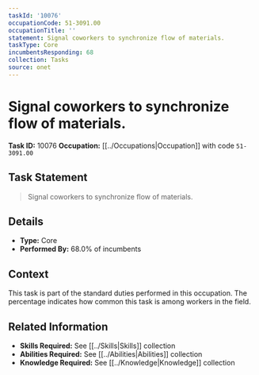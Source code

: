 ```yaml
---
taskId: '10076'
occupationCode: 51-3091.00
occupationTitle: ''
statement: Signal coworkers to synchronize flow of materials.
taskType: Core
incumbentsResponding: 68
collection: Tasks
source: onet
---
```

# Signal coworkers to synchronize flow of materials.

**Task ID:** 10076
**Occupation:** [[../Occupations|Occupation]] with code `51-3091.00`

## Task Statement

> Signal coworkers to synchronize flow of materials.

## Details

- **Type:** Core
- **Performed By:** 68.0% of incumbents

## Context

This task is part of the standard duties performed in this occupation. The percentage indicates how common this task is among workers in the field.

## Related Information

- **Skills Required:** See [[../Skills|Skills]] collection
- **Abilities Required:** See [[../Abilities|Abilities]] collection
- **Knowledge Required:** See [[../Knowledge|Knowledge]] collection
